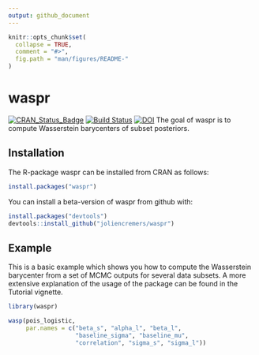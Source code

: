 ```yaml
---
output: github_document
---
```


<!-- README.md is generated from README.Rmd. Please edit that file -->

```r
knitr::opts_chunk$set(
  collapse = TRUE,
  comment = "#>",
  fig.path = "man/figures/README-"
)
```
# waspr
[![CRAN_Status_Badge](http://www.r-pkg.org/badges/version/waspr)](https://cran.r-project.org/package=waspr)
[![Build Status](https://travis-ci.org/joliencremers/waspr.svg?branch=master)](https://travis-ci.org/joliencremers/waspr)
[![DOI](https://zenodo.org/badge/DOI/10.5281/zenodo.3971910.svg)](https://doi.org/10.5281/zenodo.3971910)
The goal of waspr is to compute Wasserstein barycenters of subset posteriors. 

## Installation

The R-package waspr can be installed from CRAN as follows:

```r
install.packages("waspr")
```

You can install a beta-version of waspr from github with:

```r
install.packages("devtools")
devtools::install_github("joliencremers/waspr")
```

## Example

This is a basic example which shows you how to compute the Wasserstein
barycenter from a set of MCMC outputs for several data subsets. A more extensive
explanation of the usage of the package can be found in the Tutorial vignette.

```r
library(waspr)

wasp(pois_logistic,
     par.names = c("beta_s", "alpha_l", "beta_l",
                   "baseline_sigma", "baseline_mu",
                   "correlation", "sigma_s", "sigma_l"))
```
